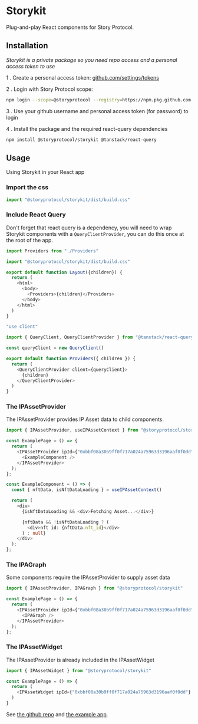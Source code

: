 
<Meta title="Introduction" />

# Storykit

Plug-and-play React components for Story Protocol.

## Installation

_Storykit is a private package so you need repo access and a personal access token to use_

1 . Create a personal access token: [github.com/settings/tokens](https://github.com/settings/tokens)

2 . Login with Story Protocol scope:

```bash
npm login --scope=@storyprotocol --registry=https://npm.pkg.github.com
```

3 . Use your github username and personal access token (for password) to login

4 . Install the package and the required react-query dependencies

```bash
npm install @storyprotocol/storykit @tanstack/react-query
```

## Usage

Using Storykit in your React app

### Import the css

```typescript
import "@storyprotocol/storykit/dist/build.css"
```

### Include React Query

Don't forget that react query is a dependency, you will need to wrap Storykit components with a `QueryClientProvider`, you can do this once at the root of the app.

```typescript
import Providers from "./Providers"

import "@storyprotocol/storykit/dist/build.css"

export default function Layout({children}) {
  return (
    <html>
      <body>
        <Providers>{children}</Providers>
      </body>
    </html>
  )
}
```

```typescript
"use client"

import { QueryClient, QueryClientProvider } from "@tanstack/react-query"

const queryClient = new QueryClient()

export default function Providers({ children }) {
  return (
    <QueryClientProvider client={queryClient}>
      {children}
    </QueryClientProvider>
  )
}

```

### The IPAssetProvider

The IPAssetProvider provides IP Asset data to child components.

```typescript
import { IPAssetProvider, useIPAssetContext } from "@storyprotocol/storykit"

const ExamplePage = () => {
  return (
    <IPAssetProvider ipId={"0xbbf08a30b9ff0f717a024a75963d3196aaf0f0dd"}>
      <ExampleComponent />
    </IPAssetProvider>
  );
};

const ExampleComponent = () => {
  const { nftData, isNftDataLoading } = useIPAssetContext()

  return (
    <div>
      {isNftDataLoading && <div>Fetching Asset...</div>}

      {nftData && !isNftDataLoading ? (
        <div>nft id: {nftData.nft_id}</div>
      ) : null}
    </div>
  );
};
```

### The IPAGraph

Some components require the IPAssetProvider to supply asset data

```typescript
import { IPAssetProvider, IPAGraph } from "@storyprotocol/storykit"

const ExamplePage = () => {
  return (
    <IPAssetProvider ipId={"0xbbf08a30b9ff0f717a024a75963d3196aaf0f0dd"}>
      <IPAGraph />
    </IPAssetProvider>
  );
};
```

### The IPAssetWidget

The IPAssetProvider is already included in the IPAssetWidget

```typescript
import { IPAssetWidget } from "@storyprotocol/storykit"

const ExamplePage = () => {
  return (
    <IPAssetWidget ipId={"0xbbf08a30b9ff0f717a024a75963d3196aaf0f0dd"} />
  )
}

```

See [the github repo](https://github.com/storyprotocol/storykit) and [the example app](https://github.com/storyprotocol/storykit/tree/main/examples/next-app).
